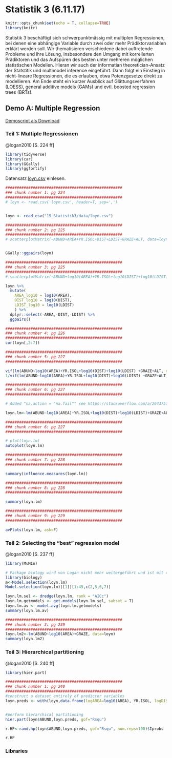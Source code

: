 # Statistik 3 (6.11.17)

```r
knitr::opts_chunk$set(echo = T, collapse=TRUE)
library(knitr)

```

Statistik 3 beschäftigt sich schwerpunktmässig mit multiplen Regressionen, bei denen eine abhängige Variable durch zwei oder mehr Prädiktorvariablen erklärt werden soll. Wir thematisieren verschiedene dabei auftretende Probleme und ihre Lösung, insbesondere den Umgang mit korrelierten Prädiktoren und das Aufspüren des besten unter mehreren möglichen statistischen Modellen. Hieran wir auch der informatian theoretician-Ansatz der Statstitik und multimodel inference eingeführt. Dann folgt ein Einstieg in nicht-lineare Regressionen, die es erlauben, etwa Potenzgesetze direkt zu modellieren. Am Ende steht ein kurzer Ausblick auf Glättungsverfahren (LOESS), general additive models (GAMs) und evtl. boosted regression trees (BRTs).




## Demo A: Multiple Regression

[Demoscript als Download](15_Statistik3/RFiles/Demo_A_MultReg.R)


### Teil 1: Multiple Regressionen
@logan2010 [S. 224 ff]


```r

library(tidyverse)
library(car)
library(GGally)
library(ggfortify)

```



Datensatz [loyn.csv](15_Statistik3/data/loyn.csv) einlesen.

```r
###################################################
### chunk number 1: pg 224
###################################################
# loyn <- read.csv('loyn.csv', header=T, sep=',')


loyn <- read_csv("15_Statistik3/data/loyn.csv")
```

```r
###################################################
### chunk number 2: pg 225
###################################################
# scatterplotMatrix(~ABUND+AREA+YR.ISOL+DIST+LDIST+GRAZE+ALT, data=loyn, diag="boxplot")


GGally::ggpairs(loyn)
```



```r
###################################################
### chunk number 3: pg 225
###################################################
# scatterplotMatrix(~ABUND+log10(AREA)+YR.ISOL+log10(DIST)+log10(LDIST)+GRAZE+ALT, data=loyn, diag="boxplot")

loyn %>%
  mutate(
    AREA_log10 = log10(AREA),
    DIST_log10 = log10(DIST),
    LDIST_log10 = log10(LDIST)
    ) %>%
  dplyr::select(-AREA,-DIST,-LDIST) %>%
  ggpairs()

```

```r
###################################################
### chunk number 4: pg 226
###################################################
cor(loyn[,2:7])

```


```r
###################################################
### chunk number 5: pg 227
###################################################

vif(lm(ABUND~log10(AREA)+YR.ISOL+log10(DIST)+log10(LDIST) +GRAZE+ALT, data=loyn))
1/vif(lm(ABUND~log10(AREA)+YR.ISOL+log10(DIST)+log10(LDIST) +GRAZE+ALT, data=loyn))
```


```r
###################################################
### chunk number 6: pg 227
###################################################

# Added "na.action = "na.fail"" see https://stackoverflow.com/a/26437578/4139249

loyn.lm<-lm(ABUND~log10(AREA)+YR.ISOL+log10(DIST)+log10(LDIST)+GRAZE+ALT,data=loyn,na.action = "na.fail")
```


```r
###################################################
### chunk number 6: pg 227
###################################################

# plot(loyn.lm)
autoplot(loyn.lm)
```

```r
###################################################
### chunk number 7: pg 228
###################################################

summary(influence.measures(loyn.lm))
```

```r
###################################################
### chunk number 8: pg 228
###################################################

summary(loyn.lm)

```

```r

###################################################
### chunk number 9: pg 229
###################################################

avPlots(loyn.lm, ask=F)

```


### Teil 2: Selecting the "best" regression model

@logan2010 [S. 237 ff]


```r
library(MuMIn)
```


```r

# Package biology wird von Logan nicht mehr weitergeführt und ist mit der aktuellen R Version nicht kompatibel
library(biology)
m<-Model.selection(loyn.lm)
Model.selection(loyn.lm)[[1]][1:45,c(2,5,6,7)]
```


```r

loyn.lm.sel <- dredge(loyn.lm, rank = "AICc")
loyn.lm.getmodels <- get.models(loyn.lm.sel, subset = T)
loyn.lm.av <- model.avg(loyn.lm.getmodels)
summary(loyn.lm.av)


```


```r
###################################################
### chunk number 3: pg 239
###################################################
loyn.lm2<-lm(ABUND~log10(AREA)+GRAZE, data=loyn)
summary(loyn.lm2)
```


### Teil 3: Hierarchical partitioning

@logan2010 [S. 240 ff]

```r
library(hier.part)
```



```r
###################################################
### chunk number 1: pg 240
###################################################
#construct a dataset entirely of predictor variables
loyn.preds <- with(loyn,data.frame(logAREA=log10(AREA), YR.ISOL, logDIST=log10(DIST), logLDIST=log10(LDIST), GRAZE, ALT))


#perform hierarchical partitioning 
hier.part(loyn$ABUND,loyn.preds, gof="Rsqu")

```


```r
r.HP<-rand.hp(loyn$ABUND,loyn.preds, gof="Rsqu", num.reps=100)$Iprobs

r.HP
```


### Libraries

```r
```

